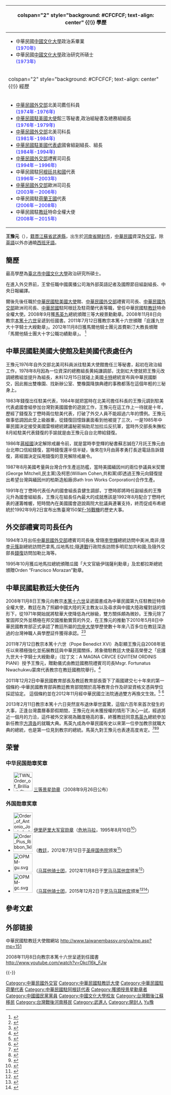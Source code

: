 {{Infobox Officeholder
|honorific-prefix=
|name            =王豫元
|original_name   =
|honorific-suffix=
|image           =WANG YU YUAN.jpg 
|imagesize       =240px
|order           =9
|ambassador_from =中華民國
|country         =教廷
|term_start      =2008
|term_end        =2015
|predecessor     =[[杜筑生|杜-{筑}-生]]
|successor       =[[李世明_(外交官)|李世明]]
|president       =[[馬英九|馬英九]]
|party    = {{Kmt|19px}}
|出生日期 = 1947年2月4日（73岁）
|出生地點 ={{ROC|河南省}}[[開封市|開封市]]
|逝世日期 = 
|逝世地點 =
|居處     = 
|安葬地點 = 
|職業     = [[外交官|外交官]]
|專業     = 
|父母     = 
|配偶     = 
|伴侶     = 
|子女     =
|親屬     = 
|國籍     = {{ROC}}
|宗教信仰 = 
|學歷     = 
|母校     = 
|腳註     =
|獲獎     = 
|著作     = 
}}
<!-- 學經歷信息框開始 -->
{| class="infobox bordered" style="width: 21em; font-size: 90%; text-align: left; float:right;" cellpadding="3"
|-
! colspan="2" style="background: #CFCFCF; text-align: center" {{!}} 學歷
|-
| colspan="2" style="font-size: 90%" |<div style="text-align: left">
*中華民國[[中國文化大學|中國文化大學]]政治系畢業<br /><span style="color: blue;">(1970年)</span>
*中華民國[[中國文化大學|中國文化大學]]政治研究所碩士<br /><span style="color: blue;">(1973年)</span>

</div>
|-
! colspan="2" style="background: #CFCFCF; text-align: center" {{!}} 經歷
|-
| colspan="2" style="font-size: 90%" |<div style="text-align: left">
*[[中華民國外交部|中華民國外交部]]北美司薦任科員<br /><span style="color: blue;">(1974年-1976年)</span>
*[[中華民國駐美國大使|中華民國駐美國大使]]館三等秘書,政治組秘書及總務組組長<br /><span style="color: blue;">(1976年-1979年)</span>
*[[中華民國外交部|中華民國外交部]]北美司科長<br /><span style="color: blue;">(1981年-1984年)</span>
*[[中華民國駐美國代表處|中華民國駐美國代表處]]國會組副組長、組長<br /><span style="color: blue;">(1984年-1994年)</span>
*[[中華民國外交部|中華民國外交部]]禮賓司司長<br /><span style="color: blue;">(1994年－1996年)</span>
*中華民國駐[[阿根廷共和國|阿根廷共和國]]代表<br /><span style="color: blue;">(1996年－2003年)</span>
*[[中華民國外交部|中華民國外交部]]歐洲司司長<br /><span style="color: blue;">(2003年－2006年)</span>
*中華民國駐[[荷蘭王國|荷蘭王國]]代表<br /><span style="color: blue;">(2006年－2008年)</span>
*中華民國駐[[教廷|教廷]]特命全權大使<br /><span style="color: blue;">(2008年－2015年)</span>
</div>
|}
<!-- 學經歷信息框結束 -->
'''王豫元'''（{{bd|1947年|2月4日|}}），[[籍貫|籍貫]][[江蘇省|江蘇省]][[武進縣|武進縣]]，出生於[[河南省|河南省]][[開封市|開封市]]，[[中華民國|中華民國]]資深[[外交官|外交官]]。除[[英語|英語]]以外亦通曉[[西班牙語|西班牙語]]。

==簡歷==
最高學歷為[[臺北市|臺北市]][[中國文化大學|中國文化大學]]政治研究所碩士。

在進入外交界前，王曾任職中國廣播公司海外部英語記者及國際節目組副組長、中央日報編譯。

爾後先後任職於[[中華民國駐美國大使|中華民國駐美國大使]]館、[[中華民國外交部|中華民國外交部]]禮賓司司長、[[中華民國外交部|中華民國外交部]]歐洲司司長、[[中華民國|中華民國]]駐阿根廷及駐荷蘭代表等職，曾任中華民國駐[[教廷|教廷]]特命全權大使。2008年9月獲[[馬英九|馬英九]]總統頒贈三等大綬景勳勳章。2008年11月8日向教宗[[本篤十六世|本篤十六世]]呈遞到任國書。2011年7月12日獲教宗本篤十六世頒贈「庇護九世大十字騎士大綬勳章」。2012年11月8日獲馬爾他騎士團元首費斯汀大教長頒贈「馬爾他騎士團大十字公職功績勳章」。 <ref>{{cite news|title=王豫元獲馬爾他騎士團贈勳|url=http://www.cna.com.tw/News/aOPL/201211090027-1.aspx|newspaper=中央通訊社|accessdate=2012-11-09|archive-date=2012-11-10|archive-url=https://web.archive.org/web/20121110165924/http://www.cna.com.tw/News/aOPL/201211090027-1.aspx|dead-url=no}}</ref>

==中華民國駐美國大使館及駐美國代表處任內==
王豫元1976年自外交部北美司科員派往駐美大使館擔任三等秘書，起初在政治組工作，1978年8月因為一位資深的總務組長黄純謙調部，沈劍虹大使就把王豫元改調總務組並提升為組長，未料12月15日就碰上美國[[卡特|卡特]]總統宣布與中華民國斷交，因此搬出雙橡園、找新辦公室、雙橡園降旗典禮的事務都落在這個年輕的三秘身上。

1983年錢復岀任駐美代表，1984年就把當時在北美司擔任科長的王豫元調到駐美代表處國會組參加台灣對美國國會的遊說工作，王豫元在這工作上一待就是十年，歷經了錢復及丁懋時兩位駐美代表，打破了外交人員不能超過六年的慣例。王豫元做事低調因此受上級器重，從錢復回憶錄裏面看到他被提了三次，一是1985年中華民國決定接受美國雷根總統建議秘密捐助尼加拉瓜反抗軍，當時外交部長朱撫松8月給駐美代表錢復的手諭就是由王豫元自台北帶給錢復。

1986年[[蔣經國|蔣經國]]決定解除戒嚴令前，就是當時李登輝的秘書蘇志誠在7月託王豫元由台北帶口信給錢復，當時錢復還半信半疑，後來在9月由蔣孝勇打長途電話告訴錢復，蔣經國決定採用錢復的意見解除戒嚴令。

1987年8月美國考量與台灣合作生產巡防艦，當時美國緬因州的兩位參議員米契爾(George Mitchell,民主黨)及柯恩(William Cohen,共和黨)即透過王豫元向錢復提出希望台灣與緬因州的柏斯造船廠(Bath Iron Works Corporation)合作生產。

1991年在丁懋時代表任內的國會組長袁健生調部，丁懋時即將時任副組長的王豫元升為國會組組長，王豫元在組長任內最大的成就應該是1992年8月配合丁懋時代表的運籌帷幄，短時間內在美國國會遊說兩院大批議員連署支持，終而促成布希總統於1992年9月2日宣布出售臺灣150架[[F-16戰機|F-16戰機]]的歷史大事。

==外交部禮賓司司長任內==
1994年3月出任[[中華民國外交部|中華民國外交部]]禮賓司司長後,曾隨[[李登輝|李登輝]]總統訪問中美洲,南非;隨[[李元簇|李元簇]]副總統訪問巴拿馬,瓜地馬拉;隨[[連戰|連戰]]行政院長訪問多明尼加共和國;及隨外交部長[[錢復|錢復]]訪問加勒比海等。

1995年10月獲瓜地馬拉總統頒贈瓜國「大文官級伊瑞薩利勳章」及宏都拉斯總統頒贈Orden “Francisco Morazan”勳章。

==中華民國駐教廷大使任內==

2008年11月8日王豫元向教宗[[本篤十六世|本篤十六世]]呈遞國書成為中華民國第九任駐教廷特命全權大使，教廷在為了照顧中國大陸的天主教友以及尋求與中國大陸政權對話的情形下，從1971年開始就將駐華大使降低為代辦級，雙方關係頗為微妙。王豫元除了鞏固邦交外並積極在邦交國推動實質的外交，在王豫元的推動下2010年5月8日中華民國教育部正式承認了教廷所屬的[[宗座大學|宗座大學]]學歷使數十年來八百多位在教廷深造過的台灣神職人員學歷証件獲得承認。<ref>{{cite news|title=教廷大學學歷 教育部正式承認|url=http://www.cna.com.tw/news/firstnews/201003160034-1.aspx|newspaper=2010年3月16日中央通訊社記者黃雅詩梵蒂岡專電|access-date=2015年8月27日|archive-url=https://web.archive.org/web/20150924115110/http://www.cna.com.tw/news/firstnews/201003160034-1.aspx|archive-date=2015年9月24日|dead-url=yes}}</ref><ref>{{cite news|title=承認教廷大學學歷 王豫元鼓勵台灣民眾進修|url=http://www.epochtimes.com/b5/10/5/8/n2900655.htm|newspaper=2010年5月8日中央通訊社記者黃雅詩梵蒂岡專電|accessdate=2015年8月27日|archive-date=2015年9月24日|archive-url=https://web.archive.org/web/20150924012511/http://www.epochtimes.com/b5/10/5/8/n2900655.htm|dead-url=no}}</ref>

2011年7月12日教宗本篤十六世（Pope Benedict XVI）為彰顯王豫元自2008年抵任以來積極強化並拓展教廷與中華民國關係，將象徵駐教廷大使最高榮譽之「庇護九世大十字騎士大綬勳章」（拉丁文：A MAGNA CRVCE EQVITEM ORDINIS PIANI）授予王豫元，贈勳儀式由教廷國務院禮賓司司長Msgr. Fortunatus Nwachukwu蒙席代表教宗在教廷國務院舉行。<ref>{{cite news|title=中華民國駐教廷大使王豫元獲教廷頒贈勳章 |url=http://www.taiwanembassy.org/VA/ct.asp?xItem=214060&ctNode=1158&mp=151 |newspaper=2011年8月9日中華民國駐教廷大使館網站 |deadurl=yes |archiveurl=https://web.archive.org/web/20150924121010/http://www.taiwanembassy.org/VA/ct.asp?xItem=214060&ctNode=1158&mp=151 |archivedate=2015年9月24日 }}</ref>

2011年12月2日中華民國教育部長及教廷教育部長簽下了兩國建交七十年來的第一個條約-中華民國教育部與教廷教育部間關於高等教育合作及研習資格文憑與學位採認協定。
這個條約並在2012年11月經中華民國立法院通過雙方再換文生效。<ref>{{cite news|title=與教廷簽約 相互承認學歷|url=http://www.cna.com.tw/news/aedu/201112020177-1.aspx|newspaper=2011年12月2日中央通訊社記者林思宇台北報導|access-date=2015年8月27日|archive-url=https://web.archive.org/web/20150924015759/http://www.cna.com.tw/news/aedu/201112020177-1.aspx|archive-date=2015年9月24日|dead-url=yes}}</ref> <ref>{{cite news|title=中梵學歷採認協定生效|url=http://etaiwannews.com/etn/news_content.php?id=2100473|newspaper=2012年12月17日中央通訊社記者曾依璇台北報導|accessdate=2015年8月27日|archive-date=2016年3月4日|archive-url=https://web.archive.org/web/20160304195028/http://etaiwannews.com/etn/news_content.php?id=2100473|dead-url=no}}</ref> 

2013年2月11日教宗本篤十六日突然宣布退休舉世震驚，這個六百年來首次發生的大事，正逢台灣農曆春節假期間，王豫元在尚未獲授權的情形下決心一試，經過將近一個月的力洽，這件被外交家視為難度極高的事，終獲教廷同意[[馬英九|馬英九]]總統參加新任教宗[[方濟各_(教宗)|方濟各]]的就職大典。馬英九成為中華民國有史以來第一位參加教宗就職大典的總統，也是第一位見到教宗的總統。馬英九對王豫元也表達高度肯定。<ref>{{cite news|title=傅建中-華府看天下-馬教廷行王豫元建奇功|url=http://mypaper.pchome.com.tw/ajaxbaca/post/1325860511|newspaper=2013年3月29日報導|accessdate=2015年8月27日|archive-date=2016年3月4日|archive-url=https://web.archive.org/web/20160304185504/http://mypaper.pchome.com.tw/ajaxbaca/post/1325860511|dead-url=no}}</ref><ref>{{cite news|title=馬總統想見教宗，外交家指難度極高|url=http://china.ucanews.com/2012/05/25/%E9%A6%AC%E8%8B%B1%E4%B9%9D%E6%83%B3%E8%A6%8B%E6%95%99%E5%AE%97%EF%BC%8C%E5%A4%96%E4%BA%A4%E5%AE%B6%E6%8C%87%E9%9B%A3%E5%BA%A6%E6%A5%B5%E9%AB%98|newspaper=2012年5月25日天主教天亞社報導|access-date=2015年8月27日|archive-url=https://web.archive.org/web/20150922072520/http://china.ucanews.com/2012/05/25/%e9%a6%ac%e8%8b%b1%e4%b9%9d%e6%83%b3%e8%a6%8b%e6%95%99%e5%ae%97%ef%bc%8c%e5%a4%96%e4%ba%a4%e5%ae%b6%e6%8c%87%e9%9b%a3%e5%ba%a6%e6%a5%b5%e9%ab%98/|archive-date=2015年9月22日|dead-url=yes}}</ref><ref>{{cite news|title=2010年3月19日中華民國總統府網站|url=http://www.president.gov.tw/Portals/0/FeaturesSection/Foreign-visits/President-Ma/2013p/chinese/speeches03.html|accessdate=2015年8月27日|archive-date=2015年9月24日|archive-url=https://web.archive.org/web/20150924143807/http://www.president.gov.tw/Portals/0/FeaturesSection/Foreign-visits/President-Ma/2013p/chinese/speeches03.html|dead-url=no}}</ref>

==荣誉==
===中华民国勋章奖章===
* [[File:TWN_Order_of_Brilliant_Star_3Class_BAR.svg|60px]] [[景星勋章|三等景星勋章]]（2008年9月26日公布）

===外国勋章奖章===
* [[File:Order_of_Antonio_José_de_Irisarri_-_Grand_Officer_(Guatemala).png|60px]] [[安东尼诺·何塞·德·伊里萨里勋章|伊里萨里大军官勋章]]（[[危地马拉|危地马拉]]，1995年8月10日<ref name=order>{{cite web |url=https://futurestudent.pccu.edu.tw/article/%E7%8E%8B%E8%B1%AB%E5%85%83%EF%BC%8D%E6%94%BF%E6%B2%BB%E7%B3%BB1970%E7%95%A2%E3%80%81%E6%94%BF%E7%A0%94%E6%89%801973%E7%95%A2-YoINv8 |title=王豫元－政治系1970畢、政研所1973畢 |publisher=[[中国文化大学|中国文化大学]] |date= |accessdate=2021-12-25 |archive-date=2021-12-25 |archive-url=https://web.archive.org/web/20211225080208/https://futurestudent.pccu.edu.tw/article/%E7%8E%8B%E8%B1%AB%E5%85%83%EF%BC%8D%E6%94%BF%E6%B2%BB%E7%B3%BB1970%E7%95%A2%E3%80%81%E6%94%BF%E7%A0%94%E6%89%801973%E7%95%A2-YoINv8 |dead-url=no }}</ref>）
* [[File:Order_Pius_Ribbon_1kl.png|60px]] {{link-en|庇护九世骑士大十字勋章|Order_of_Pope_Pius_IX}}（[[教廷|教廷]]，2012年7月12日于[[圣座国务院|圣座国务院]]颁发<ref>{{cite web |url=https://www.taiwanembassy.org/va/post/650.html |title=中華民國駐教廷大使王豫元獲教廷頒贈勳章 |publisher=中华民国驻教廷大使馆 |date=2011-08-09 |accessdate=2021-12-25 |archive-date=2021-12-25 |archive-url=https://web.archive.org/web/20211225073748/https://www.taiwanembassy.org/va/post/650.html |dead-url=no }}</ref>）
* [[File:OPMM-gu.svg|60px]] {{link-en|马耳他骑士团功绩大军官勋章|Order pro Merito Melitensi}}（[[马耳他骑士团|马耳他骑士团]]，2012年11月8日于[[罗马|罗马]][[马耳他宫|马耳他宫]]颁发<ref>{{cite web |url=https://www.taiwanembassy.org/va/post/650.html |title=駐教廷大使王豫元獲馬爾他騎士團頒贈勳章 |publisher=中华民国驻教廷大使馆 |date=2012-11-04 |accessdate=2021-12-25 |archive-date=2021-12-25 |archive-url=https://web.archive.org/web/20211225073748/https://www.taiwanembassy.org/va/post/650.html |dead-url=no }}</ref>）
* [[File:OPMM-gc.svg|60px]] {{link-en|马耳他骑士团功绩大十字勋章|Order pro Merito Melitensi}}（[[马耳他骑士团|马耳他骑士团]]，2015年12月2日于[[罗马|罗马]][[马耳他宫|马耳他宫]]颁发<ref>{{cite web |url=https://www.taiwanembassy.org/va/post/650.html |title=王豫元大使獲馬爾他騎士團贈大綬勳章 |publisher=中华民国驻教廷大使馆 |date=2015-12-03 |accessdate=2021-12-25 |archive-date=2021-12-25 |archive-url=https://web.archive.org/web/20211225073748/https://www.taiwanembassy.org/va/post/650.html |dead-url=no }}</ref><ref>{{cite web |url=https://multilingual.mofa.gov.tw/web/web_UTF-8/almanac/almanac2015/%E4%B8%AD%E8%8F%AF%E6%B0%91%E5%9C%8B104%E5%B9%B4%E5%A4%96%E4%BA%A4%E5%B9%B4%E9%91%91.pdf |title=中華民國一百零四年外交年鑒 附錄十三：國內外贈勳及受勳一覽表 |publisher=[[中华民国外交部|中华民国外交部]] |date=2016-11 |accessdate=2021-12-25 |archive-date=2020-09-21 |archive-url=https://web.archive.org/web/20200921095135/http://multilingual.mofa.gov.tw/web/web_UTF-8/almanac/almanac2015/%E4%B8%AD%E8%8F%AF%E6%B0%91%E5%9C%8B104%E5%B9%B4%E5%A4%96%E4%BA%A4%E5%B9%B4%E9%91%91.pdf |dead-url=no }}</ref>）

== 參考文獻 ==
{{Wikisource|總統令 (民國100年4月14日)}}
{{Reflist}}

==外部链接==
中華民國駐教廷大使館網站  http://www.taiwanembassy.org/va/mp.asp?mp=151 {{Wayback|url=http://www.taiwanembassy.org/va/mp.asp?mp=151 |date=20090220222715 }}

2008年11月8日向教宗本篤十六世呈遞到任國書 http://www.youtube.com/watch?v=Okcl16k_FJw {{Wayback|url=http://www.youtube.com/watch?v=Okcl16k_FJw |date=20160414082208 }}


{{-}}
{{start box}}
{{s-before|-{[[杜筑生|杜筑生]]}-}}
{{s-title|[[中華民國駐教廷大使列表|中華民國駐教廷特命全權大使]]|2008年－2015年}}
{{s-after|[[李世明_(外交官)|李世明]]}}
{{end box}}

{{DEFAULTSORT:Wang王}}
[[Category:中華民國外交官|Category:中華民國外交官]]
[[Category:中華民國駐教廷大使|Category:中華民國駐教廷大使]]
[[Category:中華民國駐荷蘭代表|Category:中華民國駐荷蘭代表]]
[[Category:中華民國駐阿根廷代表|Category:中華民國駐阿根廷代表]]
[[Category:獲頒授景星勳章者|Category:獲頒授景星勳章者]]
[[Category:中國國民黨黨員|Category:中國國民黨黨員]]
[[Category:中國文化大學校友|Category:中國文化大學校友]]
[[Category:台灣戰後江蘇移民|Category:台灣戰後江蘇移民]]
[[Category:台灣戰後河南移民|Category:台灣戰後河南移民]]
[[Category:武進人|Category:武進人]]
[[Category:開封人|Category:開封人]]
[[Category:王姓|Yu豫]]